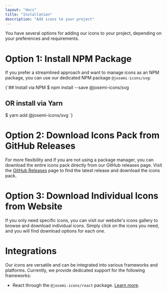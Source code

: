 ```yaml
---
layout: "docs"
title: "Installation"
description: "Add icons to your project"
---
```


You have several options for adding our icons to your project, depending on your preferences and requirements.

# Option 1: Install NPM Package

If you prefer a streamlined approach and want to manage icons as an NPM package, you can use our dedicated NPM package `@josemi-icons/svg`:

<CodeBlock language="shell">
{`## Install via NPM
$ npm install --save @josemi-icons/svg

## OR install via Yarn
$ yarn add @josemi-icons/svg
`}
</CodeBlock>


# Option 2: Download Icons Pack from GitHub Releases

For more flexibility and if you are not using a package manager, you can download the entire icons pack directly from our GitHub releases page. Visit the [GitHub Releases](https://github.com/jmjuanes/icons/releases) page to find the latest release and download the icons pack.


# Option 3: Download Individual Icons from Website

If you only need specific icons, you can visit our website's icons gallery to browse and download individual icons. Simply click on the icons you need, and you will find download options for each one.


# Integrations

Our icons are versatile and can be integrated into various frameworks and platforms. Currently, we provide dedicated support for the following frameworks:

- React through the `@josemi-icons/react` package. [Learn more](./react).
